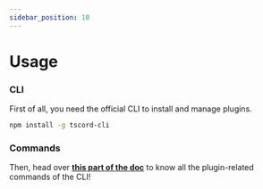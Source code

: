 ```yaml
---
sidebar_position: 10
---
```


# Usage

### CLI
First of all, you need the official CLI to install and manage plugins.
```bash
npm install -g tscord-cli 
```

### Commands
Then, head over **[this part of the doc](/docs/cli/usage#plugin)** to know all the plugin-related commands of the CLI!
